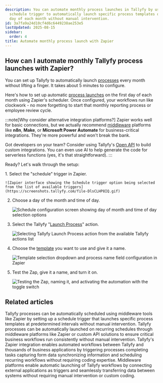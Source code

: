 ```yaml
---
description: You can automate monthly process launches in Tallyfy by using Zapier's
  schedule trigger to automatically launch specific process templates on the first
  day of each month without manual intervention.
id: 3a7fa9a24d10cf4d6c6449238ae253e5
lastUpdated: 2025-08-15
sidebar:
  order: 4
title: Automate monthly process launch with Zapier
---
```



## How can I automate monthly Tallyfy process launches with Zapier?

You can set up Tallyfy to automatically launch [processes](/products/pro/tracking-and-tasks/processes/) every month without lifting a finger. It takes about 5 minutes to configure.

Here's how to set up automatic [process launches](/products/pro/launching/) on the first day of each month using Zapier's scheduler. Once configured, your workflows run like clockwork - no more forgetting to start that monthly reporting process or employee review cycle.

:::note[Why consider alternative integration platforms?]
Zapier works well for basic connections, but we actually recommend [middleware](/products/pro/integrations/middleware/) platforms like **n8n**, **Make**, or **Microsoft Power Automate** for business-critical integrations. They're more powerful and won't break the bank.

Got developers on your team? Consider using Tallyfy's [Open API](/products/pro/integrations/open-api/) to build custom integrations. You can even use AI to help generate the code for serverless functions (yes, it's that straightforward).
:::

Ready? Let's walk through the setup:

<Steps>
1. Select the "schedule" trigger in Zapier.

    ![Zapier interface showing the Schedule trigger option being selected from the list of available triggers](https://screenshots.tallyfy.com/file-DlsCLHP8IQ.gif)
2. Choose a day of the month and time of day.

    ![Schedule configuration screen showing day of month and time of day selection options](https://screenshots.tallyfy.com/file-h3XhC5aaj4.gif)
3. Select the Tallyfy "[Launch Process](/products/pro/launching/)" action.

    ![Selecting Tallyfy Launch Process action from the available Tallyfy actions list](https://screenshots.tallyfy.com/file-ZOQFXhHTpb.gif)
4. Choose the [template](/products/pro/documenting/templates/) you want to use and give it a name.

    ![Template selection dropdown and process name field configuration in Zapier](https://screenshots.tallyfy.com/file-8NURaWIzfo.gif)
5. Test the Zap, give it a name, and turn it on.

    ![Testing the Zap, naming it, and activating the automation with the toggle switch](https://screenshots.tallyfy.com/file-Cvp0LR7kLx.gif)
</Steps>


## Related articles
<CardGrid>
<LinkTitleCard header="<b>Launching > Launch on a schedule</b>" href="/products/pro/launching/how-can-i-schedule-a-process-in-tallyfy-using-middleware/" > Tallyfy processes can be automatically scheduled using middleware tools like Zapier by setting up a schedule trigger that launches specific process templates at predetermined intervals without manual intervention. </LinkTitleCard>
<LinkTitleCard header="<b>Triggers > Launch via a schedule</b>" href="/products/pro/launching/triggers/via-recurring-schedule/" > Tallyfy processes can be automatically launched on recurring schedules through middleware platforms like Zapier or custom API solutions to ensure critical business workflows run consistently without manual intervention. </LinkTitleCard>
<LinkTitleCard header="<b>Middleware > Zapier</b>" href="/products/pro/integrations/middleware/zapier/" > Tallyfy's Zapier integration enables automated workflows between Tallyfy and thousands of business applications by triggering processes completing tasks capturing form data synchronizing information and scheduling recurring workflows without requiring coding expertise. </LinkTitleCard>
<LinkTitleCard header="<b>Triggers > Launch via middleware</b>" href="/products/pro/launching/triggers/via-middleware/" > Middleware platforms enable automatic launching of Tallyfy workflows by connecting external applications as triggers and seamlessly transferring data between systems without requiring manual intervention or custom coding. </LinkTitleCard>
</CardGrid>